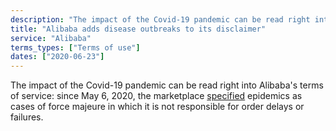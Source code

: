 ```yaml
---
description: "The impact of the Covid-19 pandemic can be read right into Alibaba's terms of service: since May 6, 2020, the marketplace specified epidemics as cases of force majeure in which it is not responsible for order delays or failures."
title: "Alibaba adds disease outbreaks to its disclaimer"
service: "Alibaba"
terms_types: ["Terms of use"]
dates: ["2020-06-23"]
---
```


The impact of the Covid-19 pandemic can be read right into Alibaba's terms of service: since May 6, 2020, the marketplace <a target="_blank" rel="noopener" href="https://github.com/ambanum/CGUs-data/commit/37503cb23">specified</a> epidemics as cases of force majeure in which it is not responsible for order delays or failures.
